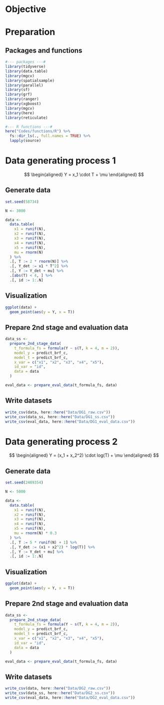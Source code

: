 # Objective

# Preparation

## Packages and functions
```r
#--- packages ---#
library(tidyverse)
library(data.table)
library(mgcv)
library(spatialsample)
library(parallel)
library(sf)
library(grf)
library(ranger)
library(xgboost)
library(mgcv)
library(here)
library(reticulate)

#--- R functions ---#
here("Codes/functions/R") %>%
  fs::dir_ls(., full.names = TRUE) %>%
  lapply(source)
```

# Data generating process 1

$$
\begin{aligned}
Y = x_1 \cdot T + \mu
\end{aligned}
$$


## Generate data

```r
set.seed(58734)

N <- 3000

data <-
  data.table(
    x1 = runif(N),
    x2 = runif(N),
    x3 = runif(N),
    x4 = runif(N),
    x5 = runif(N),
    mu = rnorm(N)
  ) %>%
  .[, T := 2 * rnorm(N)] %>%
  .[, Y_det := x1 * T^2] %>%
  .[, Y := Y_det + mu] %>%
  .[abs(T) < 4, ] %>%
  .[, id := 1:.N]
```


## Visualization

```r
ggplot(data) +
  geom_point(aes(y = Y, x = T))
```
 
## Prepare 2nd stage and evaluation data

```r
data_ss <-
  prepare_2nd_stage_data(
    t_formula_fs = formula(Y ~ s(T, k = 4, m = 2)),
    model_y = predict_brf_c,
    model_t = predict_brf_c,
    x_var = c("x1", "x2", "x3", "x4", "x5"),
    id_var = "id",
    data = data
  )

eval_data <- prepare_eval_data(t_formula_fs, data)
```

## Write datasets

```r
write_csv(data, here::here("Data/DG1_raw.csv"))
write_csv(data_ss, here::here("Data/DG1_ss.csv"))
write_csv(eval_data, here::here("Data/DG1_eval_data.csv"))
```

# Data generating process 2

$$
\begin{aligned}
Y = (x_1 + x_2^2) \cdot log(T) + \mu
\end{aligned}
$$

## Generate data

```r
set.seed(2489354)

N <- 5000

data <-
  data.table(
    x1 = runif(N),
    x2 = runif(N),
    x3 = runif(N),
    x4 = runif(N),
    x5 = runif(N),
    mu = rnorm(N) * 0.3
  ) %>%
  .[, T := 5 * runif(N) + 1] %>%
  .[, Y_det := (x1 + x2^2) * log(T)] %>%
  .[, Y := Y_det + mu] %>%
  .[, id := 1:.N]
```

## Visualization

```r
ggplot(data) +
  geom_point(aes(y = Y, x = T))
```

 
## Prepare 2nd stage and evaluation data

```r
data_ss <-
  prepare_2nd_stage_data(
    t_formula_fs = formula(Y ~ s(T, k = 4, m = 2)),
    model_y = predict_brf_c,
    model_t = predict_brf_c,
    x_var = c("x1", "x2", "x3", "x4", "x5"),
    id_var = "id",
    data = data
  )

eval_data <- prepare_eval_data(t_formula_fs, data)
```

## Write datasets

```r
write_csv(data, here::here("Data/DG2_raw.csv"))
write_csv(data_ss, here::here("Data/DG2_ss.csv"))
write_csv(eval_data, here::here("Data/DG2_eval_data.csv"))
```